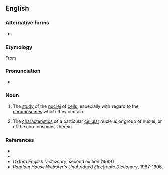 ==English==

===Alternative forms===
* {{l|en|caryology}}

===Etymology===
From {{der|en|grc|κάρυον||kernel, nucleus}} {{suffix|en||ology}}

===Pronunciation===
* {{IPA|/ˌkæriˈɒləd͡ʒi/|lang=en}}

===Noun===
{{en-noun|karyologies}}

# {{lb|en|biology|medicine}} The [[study]] of the [[nucleus|nuclei]] of [[cell]]s, especially with regard to the [[chromosomes]] which they contain.
# {{lb|en|biology|medicine}} The [[characteristics]] of a particular [[cellular]] nucleus or group of nuclei, or of the chromosomes therein.

===References===
* {{R:Dictionary.com}}
* {{R:Encarta}}
* ''Oxford English Dictionary'', second edition (1989)
* ''Random House Webster's Unabridged Electronic Dictionary'', 1987-1996.